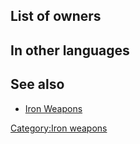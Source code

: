 {{Weapon Infobox
|tagid=SID_ファイアー
|weaponType=Red Tome
|weaponName={{PAGENAME}}
|might=4
|range=2
|effect=
|cost=50
|exclusive=0
|userVersion1=Closed|userVersion2=Open|statModifiers=0,4,0,0,0
|next=Elfire
|promotionRarity=3
|promotionTier=1
|required=-
|properties=random_all
}}
==List of owners==
{{Skill Hero List}}
==In other languages==
{{OtherLanguages
|japanese=ファイアー
|german=Feuer
|spanishEU=Fuego
|spanishLA=Fuego
|french=Feu
|italian=Fuoco
|chineseTW=火焰
|portuguese=Fogo
}}
==See also==
* [[Iron Weapons]]
{{Weapons Navbox}}
[[Category:Iron weapons]]
